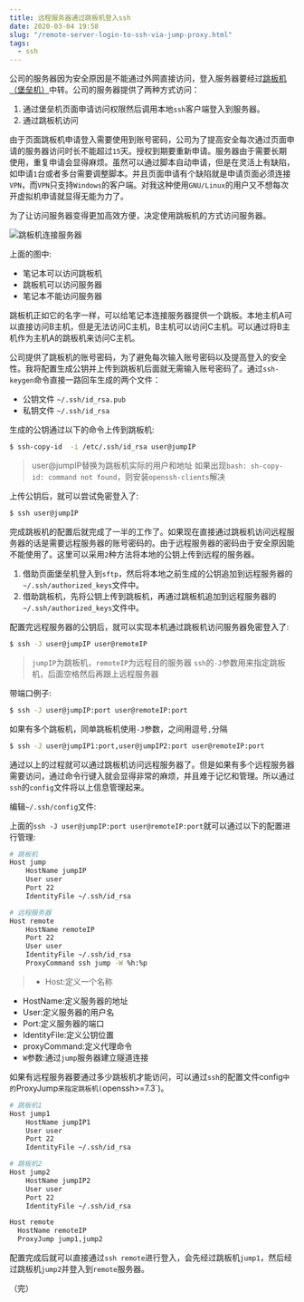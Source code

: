 ```yaml
---
title: 远程服务器通过跳板机登入ssh
date: 2020-03-04 19:58
slug: "/remote-server-login-to-ssh-via-jump-proxy.html"
tags:
  - ssh
---
```


公司的服务器因为安全原因是不能通过外网直接访问，登入服务器要经过[跳板机（堡垒机）][1]中转。公司的服务器提供了两种方式访问：
1. 通过堡垒机页面申请访问权限然后调用本地`ssh`客户端登入到服务器。
2. 通过跳板机访问

由于页面跳板机申请登入需要使用到账号密码，公司为了提高安全每次通过页面申请的服务器访问时长不能超过`15`天。授权到期要重新申请。服务器由于需要长期使用，重复申请会显得麻烦。虽然可以通过脚本自动申请，但是在灵活上有缺陷，如申请`1`台或者多台需要调整脚本。并且页面申请有个缺陷就是申请页面必须连接`VPN`，而`VPN`只支持`Windows`的客户端。对我这种使用`GNU/Linux`的用户又不想每次开虚拟机申请就显得无能为力了。

为了让访问服务器变得更加高效方便，决定使用跳板机的方式访问服务器。

![跳板机连接服务器][2]

上面的图中:
- 笔记本可以访问跳板机
- 跳板机可以访问服务器
- 笔记本不能访问服务器

跳板机正如它的名字一样，可以给笔记本连接服务器提供一个跳板。本地主机A可以直接访问B主机，但是无法访问C主机，B主机可以访问C主机。可以通过将B主机作为主机A的跳板机来访问C主机。

公司提供了跳板机的账号密码，为了避免每次输入账号密码以及提高登入的安全性。我将配置生成公钥并上传到跳板机后面就无需输入账号密码了。通过`ssh-keygen`命令直接一路回车生成的两个文件：
- 公钥文件 `~/.ssh/id_rsa.pub`
- 私钥文件 `~/.ssh/id_rsa`

生成的公钥通过以下的命令上传到跳板机:
```bash
$ ssh-copy-id  -i /etc/.ssh/id_rsa user@jumpIP
```
> user@jumpIP替换为跳板机实际的用户和地址
> 如果出现`bash: sh-copy-id: command not found`，则安装`openssh-clients`解决


上传公钥后，就可以尝试免密登入了:
```bash
$ ssh user@jumpIP
```

完成跳板机的配置后就完成了一半的工作了。如果现在直接通过跳板机访问远程服务器的话是需要远程服务器的账号密码的。由于远程服务器的密码由于安全原因能不能使用了。这里可以采用`2`种方法将本地的公钥上传到远程的服务器。
1. 借助页面堡垒机登入到`sftp`，然后将本地之前生成的公钥追加到远程服务器的`~/.ssh/authorized_keys`文件中。
2. 借助跳板机，先将公钥上传到跳板机，再通过跳板机追加到远程服务器的`~/.ssh/authorized_keys`文件中。

配置完远程服务器的公钥后，就可以实现本机通过跳板机访问服务器免密登入了:

```bash
$ ssh -J user@jumpIP user@remoteIP
```
> `jumpIP`为跳板机，`remoteIP`为远程目的服务器
> `ssh`的`-J`参数用来指定跳板机，后面空格然后再跟上远程服务器


带端口例子:
```bash
$ ssh -J user@jumpIP:port user@remoteIP:port
```

如果有多个跳板机，同单跳板机使用`-J`参数，之间用逗号`,`分隔

```sh
$ ssh -J user@jumpIP1:port,user@jumpIP2:port user@remoteIP:port
```

通过以上的过程就可以通过跳板机访问远程服务器了。但是如果有多个远程服务器需要访问，通过命令行键入就会显得非常的麻烦，并且难于记忆和管理。所以通过`ssh`的`config`文件将以上信息管理起来。

编辑`~/.ssh/config`文件:

上面的`ssh -J user@jumpIP:port user@remoteIP:port`就可以通过以下的配置进行管理:
```bash
# 跳板机
Host jump
    HostName jumpIP
    User user
    Port 22
    IdentityFile ~/.ssh/id_rsa

# 远程服务器
Host remote
    HostName remoteIP
    Port 22
    User user
    IdentityFile ~/.ssh/id_rsa
    ProxyCommand ssh jump -W %h:%p
```
> - Host:定义一个名称
- HostName:定义服务器的地址
- User:定义服务器的用户名
- Port:定义服务器的端口
- IdentityFile:定义公钥位置
- proxyCommand:定义代理命令
- `W`参数:通过`jump`服务器建立隧道连接

如果有远程服务器要通过多少跳板机才能访问，可以通过`ssh`的配置文件config`中的`ProxyJump`来指定跳板机(`openssh>=7.3`)。

```bash
# 跳板机1
Host jump1
    HostName jumpIP1
    User user
    Port 22
    IdentityFile ~/.ssh/id_rsa

# 跳板机2
Host jump2
    HostName jumpIP2
    User user
    Port 22
    IdentityFile ~/.ssh/id_rsa

Host remote
  HostName remoteIP
  ProxyJump jump1,jump2
```
配置完成后就可以直接通过`ssh remote`进行登入，会先经过跳板机`jump1`，然后经过跳板机`jump2`并登入到`remote`服务器。

（完）


  [1]: https://wiki.maojun.xyz/#%E8%B7%B3%E6%9D%BF%E6%9C%BA
  [2]: https://img.maojun.xyz/20030420201583324456.png
